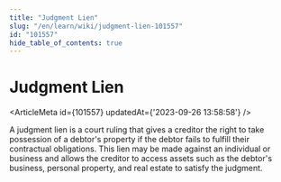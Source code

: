 ```yaml
---
title: "Judgment Lien"
slug: "/en/learn/wiki/judgment-lien-101557"
id: "101557"
hide_table_of_contents: true
---
```



# Judgment Lien

<ArticleMeta id={101557} updatedAt={'2023-09-26 13:58:58'} />
<div className='border-solid border-b border-t-0 my-4 border-[var(--ifm-color-gray-300)]' />

A judgment lien is a court ruling that gives a creditor the right to take possession of a debtor's property if the debtor fails to fulfill their contractual obligations. This lien may be made against an individual or business and allows the creditor to access assets such as the debtor's business, personal property, and real estate to satisfy the judgment.
